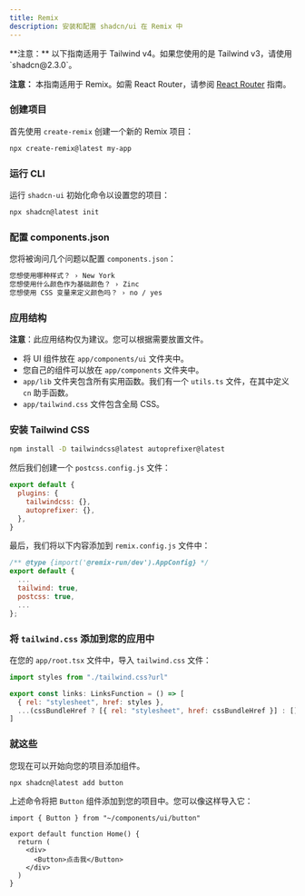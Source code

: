 ```yaml
---
title: Remix
description: 安装和配置 shadcn/ui 在 Remix 中
---
```


<Callout className="bg-blue-50 border-blue-600 dark:border-blue-900 dark:bg-blue-950 mb-6 [&_code]:bg-blue-100 dark:[&_code]:bg-blue-900">
  **注意：** 以下指南适用于 Tailwind v4。如果您使用的是 Tailwind
  v3，请使用 `shadcn@2.3.0`。
</Callout>

<Callout>

**注意：** 本指南适用于 Remix。如需 React Router，请参阅 [React Router](/docs/installation/react-router) 指南。

</Callout>

<Steps>

### 创建项目

首先使用 `create-remix` 创建一个新的 Remix 项目：

```bash
npx create-remix@latest my-app
```

### 运行 CLI

运行 `shadcn-ui` 初始化命令以设置您的项目：

```bash
npx shadcn@latest init
```

### 配置 components.json

您将被询问几个问题以配置 `components.json`：

```txt showLineNumbers
您想使用哪种样式？ › New York
您想使用什么颜色作为基础颜色？ › Zinc
您想使用 CSS 变量来定义颜色吗？ › no / yes
```

### 应用结构

<Callout>

**注意**：此应用结构仅为建议。您可以根据需要放置文件。

</Callout>

- 将 UI 组件放在 `app/components/ui` 文件夹中。
- 您自己的组件可以放在 `app/components` 文件夹中。
- `app/lib` 文件夹包含所有实用函数。我们有一个 `utils.ts` 文件，在其中定义 `cn` 助手函数。
- `app/tailwind.css` 文件包含全局 CSS。

### 安装 Tailwind CSS

```bash
npm install -D tailwindcss@latest autoprefixer@latest
```

然后我们创建一个 `postcss.config.js` 文件：

```js
export default {
  plugins: {
    tailwindcss: {},
    autoprefixer: {},
  },
}
```

最后，我们将以下内容添加到 `remix.config.js` 文件中：

```js {4-5}
/** @type {import('@remix-run/dev').AppConfig} */
export default {
  ...
  tailwind: true,
  postcss: true,
  ...
};
```

### 将 `tailwind.css` 添加到您的应用中

在您的 `app/root.tsx` 文件中，导入 `tailwind.css` 文件：

```js {1, 4}
import styles from "./tailwind.css?url"

export const links: LinksFunction = () => [
  { rel: "stylesheet", href: styles },
  ...(cssBundleHref ? [{ rel: "stylesheet", href: cssBundleHref }] : []),
]
```

### 就这些

您现在可以开始向您的项目添加组件。

```bash
npx shadcn@latest add button
```

上述命令将把 `Button` 组件添加到您的项目中。您可以像这样导入它：

```tsx {1,6} showLineNumbers
import { Button } from "~/components/ui/button"

export default function Home() {
  return (
    <div>
      <Button>点击我</Button>
    </div>
  )
}
```

</Steps>